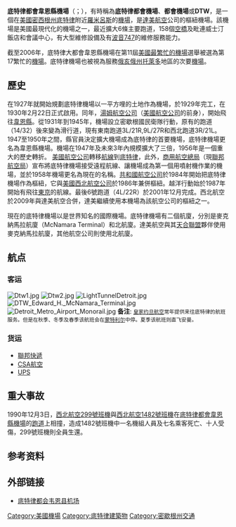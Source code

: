 {{Infobox airport
| name          = 底特律都會韋恩縣機場<br>Detroit Metropolitan Wayne County Airport
| image         = DTW aerial.jpg
| type          = 商用國際
| opened        = 1930年2月22日
| operator      = [[密西根州|密西根州]][[韦恩县_(密歇根州)|韋恩縣]]
| city-served   = [[底特律|底特律]]
| distance_to_city = 
| elevation-m   = 197
| IATA          = DTW
| ICAO          = KDTW
| FAA           = DTW
| coordinates   = {{coord|42|12|45|N|83|21|12|W|type:airport}}
| pushpin_map   = USA Michigan#USA
| pushpin_relief = yes
| pushpin_label = '''DTW'''
| r1-number     = 4R/22L
| r1-length-f   = 12,003
| r1-length-m   = 3,659
| r1-surface    = 混凝土
| r2-number     = 4L/22R
| r2-length-f   = 10,000
| r2-length-m   = 3,048
| r2-surface    = 混凝土
| r3-number     = 3R/21L
| r3-length-f   = 10,001
| r3-length-m   = 3,048
| r3-surface    = 混凝土
| r4-number     = 3L/21R
| r4-length-f   = 8,501
| r4-length-m   = 2,591
| r4-surface    = 混凝土/柏油
| r5-number     = 9L/27R
| r5-length-f   = 8,708
| r5-length-m   = 2,654
| r5-surface    = 混凝土/柏油
| r6-number     = 9R/27L
| r6-length-f   = 8,500
| r6-length-m   = 2,591
| r6-surface    = 混凝土
| stat-year     = 2007年
| stat_passenger = 35,966,800人
}}
'''底特律都會韋恩縣機場'''（{{lang-en|Detroit Metropolitan Wayne County Airport}}；{{airport codes|DTW|KDTW|DTW}}），有時稱為'''底特律都會機場'''、'''都會機場'''或'''DTW'''，是一個在[[美國|美國]][[密西根州|密西根州]][[底特律|底特律]]附近[[羅米呂斯|羅米呂斯]]的[[機場|機場]]，是[[達美航空|達美航空]]公司的樞紐機場。該機場是美國最現代化的機場之一，最近擴大6條主要跑道，158個[[空橋|空橋]]及毗連威士汀飯店和會議中心，有大型維修設備及有[[波音747|波音747]]的維修服務能力。

截至2006年，底特律大都會韋恩縣機場在第11屆[[美國最繁忙機場|美國最繁忙的機場]]選舉被選為第17繁忙的[[機場|機場]]。底特律機場也被視為服務[[俄亥俄州|俄亥俄州]][[托莱多_(俄亥俄州)|托萊多]]地區的次要[[機場|機場]]。

==歷史==
在1927年就開始規劃底特律機場以一平方哩的土地作為機場，於1929年完工，在1930年2月22日正式啟用。同年，[[湯姆航空公司|湯姆航空公司]]（[[美國航空公司|美國航空公司]]的前身），開始飛往[[韦恩县_(密歇根州)|韋恩縣]]。從1931年到1945年，機場設立密歇根國民衛隊行動，原有的跑道（14/32）後來變為滑行道，現有東南跑道3L/21R,9L/27R和西北跑道3R/21L。 1947至1950年之間，縣官員決定擴大機場成為底特律的首要機場，底特律機場更名為韋恩縣機場。機場在1947年及未來3年內規模擴大了三倍，1956年是一個重大的歷史轉折。 [[美國航空公司|美國航空公司]]轉移[[航線|航線]]到[[底特律|底特律]]，此外，[[商用航空總局|商用航空總局]]（現[[聯邦航空局|聯邦航空局]]）宣布將底特律機場接受遠程航線、讓機場成為第一個用噴射機作業的機場，並於1958年機場更名為現在的名稱。[[共和國航空公司|共和國航空公司]]於1984年開始把底特律機場作為樞紐，它與[[美國|美國]][[西北航空公司|西北航空公司]]於1986年兼併樞紐。越洋行動始於1987年開始有飛往[[東京|東京]]的航線。最後6號跑道（4L/22R）於2001年12月完成。西北航空於2009年與達美航空合併，達美繼續使用本機場為該航空公司的樞紐之一。

現在的底特律機場以是世界知名的國際機場。底特律機場有二個航廈，分別是麥克納馬拉航廈（McNamara Terminal）和北航廈。達美航空與其[[天合聯盟|天合聯盟]]夥伴使用麥克納馬拉航廈，其他航空公司則使用北航廈。

== 航点 ==
=== 客运 === 
[[File:Dtw1.jpg|thumb]]
[[File:Dtw2.jpg|thumb]]
[[File:LightTunnelDetroit.jpg|thumb]]
[[File:DTW_Edward_H._McNamara_Terminal.jpg|thumb]]
[[File:Detroit_Metro_Airport_Monorail.jpg|thumb]]
{{Airport-dest-list
|3rdcoltitle = 航厦及大堂
<!-- -->
| {{flagicon|USA}} [[阿拉斯加航空|阿拉斯加航空]] | [[西雅图-塔科马国际机场|西雅图]] | 北-D
<!-- -->
| {{flagicon|USA}} [[美国航空|美国航空]] | [[夏洛特道格拉斯国际机场|夏洛特]]、[[达拉斯-沃思堡国际机场|达拉斯/沃思堡]]、[[迈亚密国际机场|迈阿密]]、[[费城国际机场|费城]]、[[凤凰城天港国际机场|凤凰城]]<br>'''季节性:''' [[奥黑尔国际机场|芝加哥–奥黑尔]] | 北-D
<!-- -->
| {{flagicon|USA}} [[美鹰航空|美鹰航空]] | [[夏洛特道格拉斯国际机场|夏洛特]]、[[奥黑尔国际机场|芝加哥–奥黑尔]]、[[拉瓜迪亚机场|纽约–拉瓜地亚]]、[[费城国际机场|费城]]、[[罗纳德·里根华盛顿国家机场|华盛顿–里根]] | 北-D
<!-- -->
| {{flagicon|USA}} [[达美航空|达美航空]] | [[阿姆斯特丹史基浦机场|阿姆斯特丹]]、[[哈茨菲尔德-杰克逊亚特兰大国际机场|亚特兰大]]、<!-- Do not add Anchorage. There is a stop in MSP and SEA. They are considered timetable direct.--> [[巴尔的摩/华盛顿瑟古德·马歇尔国际机场|巴尔的摩]]、[[北京大兴国际机场|北京–大兴]]、[[洛根国际机场|波士顿]]、[[布法罗尼亚加拉国际机场|布法罗]]、[[坎昆国际机场|坎昆]]、[[夏洛特道格拉斯国际机场|夏洛特]]、[[奥黑尔国际机场|芝加哥–奥黑尔]]、[[达拉斯-沃思堡国际机场|达拉斯/沃思堡]]、[[丹佛国际机场|丹佛]]、[[劳德代尔堡－好莱坞国际机场|劳德代尔堡]]、[[西南佛罗里达国际机场|麦尔兹堡]]、[[法兰克福机场|法兰克福]]、大急流城、格林贝、[[布拉德利国际机场|哈特福德]]、<!-- Do not add Hong Kong. There is a stop in NRT and SEA. They are considered timetable direct.--> [[乔治·布什洲际机场|休斯敦–洲际]]、[[印第安纳波利斯国际机场|印第安纳波利斯]]、[[堪萨斯城国际机场|堪萨斯城]]、[[麦卡伦国际机场|拉斯维加斯]]、[[伦敦希思罗机场|伦敦–希思罗]]、[[洛杉矶国际机场|洛杉矶]]、[[戴恩县地区机场|麦迪逊]]、[[孟菲斯国际机场|孟菲斯]]、[[墨西哥城国际机场|墨西哥城]]、[[迈亚密国际机场|迈阿密]]、[[米歇尔将军机场|密尔沃基]]、[[明尼阿波利斯－圣保罗国际机场|明尼阿波利斯]]、[[桑斯特国际机场|蒙特哥贝]]、蒙特雷、[[中部国际机场|名古屋–中部]]、[[纳什维尔国际机场|纳什维尔]]、[[新奥尔良路易斯阿姆斯特朗国际机场|新奥尔良]]、[[约翰·肯尼迪国际机场|纽约–肯尼迪]]、[[拉瓜迪亚机场|纽约–拉瓜地亚]]、[[纽瓦克自由国际机场|纽瓦克]]、[[奥兰多国际机场|奥兰多]]、[[巴黎夏尔·戴高乐机场|巴黎–戴高乐]]、[[费城国际机场|费城]]、[[匹兹堡国际机场|匹兹堡]]、[[凤凰城天港国际机场|凤凰城]]、[[波特兰国际机场|波特兰 (俄勒冈州)]]、普罗维登斯、[[罗利达拉姆国际机场|罗利/达拉姆]]、[[兰伯特-圣路易斯国际机场|圣路易斯]]、[[盐湖城国际机场|盐湖城]]、[[圣迭戈国际机场|圣迭戈]]、[[旧金山国际机场|旧金山]]、<!-- Do not add San Jose CR. There is a stop in ATL. It is considered timetable direct.--> [[圣保罗/瓜鲁柳斯国际机场|圣保罗–瓜鲁柳斯]]、[[西雅图-塔科马国际机场|西雅图]]、[[仁川国际机场|首尔–仁川]]、[[上海浦东国际机场|上海–浦东]]、[[坦帕国际机场|坦帕]]、[[成田国际机场|东京–成田]]、[[罗纳德·里根华盛顿国家机场|华盛顿–里根]]、[[棕榈滩国际机场|西棕榈滩]]<br>'''季节性''': [[奥尔巴尼国际机场|奥尔巴尼]]、阿普尔顿、[[奥斯汀-伯格斯特国际机场|奥斯汀]]、[[班戈国际机场|班戈]]、[[芝加哥中途国际机场|芝加哥–中途]]、[[辛辛那堤/北肯塔基国际机场|辛辛那提]]、[[克利夫兰霍普金斯国际机场|克利夫兰]]、[[哥伦布国际机场|哥伦布 (俄亥俄州)]]、科苏梅尔岛、[[得梅因国际机场|得梅因]]、[[埃文斯维尔地区机场|埃文斯维尔]]、[[欧文·罗伯茨国际机场|乔治敦]]、格林斯伯勒、[[哈里斯堡国际机场|哈里斯堡]]、亨茨维尔、[[杰克逊维尔国际机场|杰克逊维尔 (佛罗里达州)]]、[[兰辛首都地区国际机场|兰辛]]、[[蓝草机场|勒星顿]]、[[曼彻斯特-波士顿地区机场|曼彻斯特 (新罕布什尔州)]]、[[慕尼黑机场|慕尼黑]]、默特尔比奇、[[林登·_平德林国际机场|拿骚]]、[[诺福克国际机场|诺福克]]、[[威尔·罗杰斯世界机场|俄克拉何马城]]、奥马哈、佩尔斯顿、[[波特兰国际喷射机机场|波特兰 (缅因州)]]、巴亚尔塔港、普塔卡纳、[[大罗切斯特国际机场|罗切斯特]]、[[罗马-菲乌米奇诺机场|罗马-菲乌米奇诺]]、[[圣安东尼奥国际机场|圣安东尼奥]]、圣何塞-德尔卡沃、<!-- Do not add San Jose CR. DL901 makes a stop in Atlanta which is a domestic hub. There is a plane/gate change at ATL. -->  [[路易斯·穆尼奥斯·马林国际机场|圣胡安]]、[[萨拉索塔-布雷登顿国际机场|萨拉索塔/布雷登顿]]、[[锡拉丘兹汉考克国际机场|锡拉丘兹]]、[[多伦多皮尔逊国际机场|多伦多–皮尔逊]]、特拉弗斯城、[[温哥华国际机场|温哥华]] | 麦克纳马拉-A
<!-- -->
| {{flagicon|USA}} [[达美航空联运|达美航空联运]] | [[阿克伦-坎顿机场|阿克伦/坎顿]]、[[奥尔巴尼国际机场|奥尔巴尼]]、阿伦敦、阿尔皮纳、阿普尔顿、[[奥斯汀-伯格斯特国际机场|奥斯汀]]、[[班戈国际机场|班戈]]、[[大宾汉姆顿机场|宾汉姆顿]]、[[伯明翰-沙特尔斯沃思国际机场|伯明翰 (亚拉巴马州)]]、[[中伊利诺伊地区机场|布卢明顿 / 诺默尔]]、[[布法罗尼亚加拉国际机场|布法罗]]、[[伯灵顿国际机场|伯灵顿]]、锡达拉皮兹、[[查尔斯顿国际机场|查尔斯顿 (南卡罗来纳州)]]、查塔努加、[[芝加哥中途国际机场|芝加哥–中途]]、[[奥黑尔国际机场|芝加哥–奥黑尔]]、[[辛辛那堤/北肯塔基国际机场|辛辛那提]]、[[克利夫兰霍普金斯国际机场|克利夫兰]]、[[哥伦布国际机场|哥伦布 (俄亥俄州)]]、[[达拉斯-沃思堡国际机场|达拉斯/沃思堡]]、代顿、[[得梅因国际机场|得梅因]]、埃尔迈拉 (纽约州)、[[伊利国际机场|伊利 (宾夕法尼亚州)]]、埃斯卡诺巴 (密歇根州)、[[埃文斯维尔地区机场|埃文斯维尔]]、[[韦恩堡国际机场|韦恩堡]]、大急流城、格林贝、格林斯伯勒、格林维尔/斯帕坦堡、[[哈里斯堡国际机场|哈里斯堡]]、[[乔治·布什洲际机场|休斯敦–洲际]]、亨茨维尔、[[印第安纳波利斯国际机场|印第安纳波利斯]]、伊萨卡、[[杰克逊维尔国际机场|杰克逊维尔 (佛罗里达州)]]、卡拉马祖、诺克斯维尔、[[兰辛首都地区国际机场|兰辛]]、[[蓝草机场|勒星顿]]、小石城、[[路易维尔国际机场|路易维尔]]、[[戴恩县地区机场|麦迪逊]]、[[曼彻斯特-波士顿地区机场|曼彻斯特 (新罕布什尔州)]]、马凯特、[[孟菲斯国际机场|孟菲斯]]、[[米歇尔将军机场|密尔沃基]]、莫林、蒙特雷、[[蒙特利尔皮埃尔·埃利奥特·特鲁多国际机场|蒙特利尔–特鲁多]]、[[新奥尔良路易斯阿姆斯特朗国际机场|新奥尔良]]、[[约翰·肯尼迪国际机场|纽约–肯尼迪]]、[[纽瓦克自由国际机场|纽瓦克]]、纽伯格、[[诺福克国际机场|诺福克]]、[[威尔·罗杰斯世界机场|俄克拉何马城]]、奥马哈、[[渥太华麦克唐纳－卡蒂埃国际机场|渥太华]]、佩尔斯顿、皮奥里亚、[[匹兹堡国际机场|匹兹堡]]、[[波特兰国际喷射机机场|波特兰 (缅因州)]]、[[罗利达拉姆国际机场|罗利/达拉姆]]、[[里士满国际机场|里士满]]、[[大罗切斯特国际机场|罗切斯特]]、萨吉诺、萨凡纳、[[兰伯特-圣路易斯国际机场|圣路易斯]]、[[圣安东尼奥国际机场|圣安东尼奥]]、* (密歇根州)、[[南本德国际机场|南本德]]、州学院、[[锡拉丘兹汉考克国际机场|锡拉丘兹]]、[[多伦多皮尔逊国际机场|多伦多–皮尔逊]]、特拉弗斯城、[[塔尔萨国际机场|塔尔萨]]、[[华盛顿杜勒斯国际机场|华盛顿–杜勒斯]]、沃索、白原市、[[威尔克斯-巴里/斯克兰顿|威尔克斯-巴里]]<br/>'''季节性''': [[洛根国际机场|波士顿]]、[[夏洛特道格拉斯国际机场|夏洛特]]、[[布拉德利国际机场|哈特福德]]、[[堪萨斯城国际机场|堪萨斯城]]、默特尔比奇、[[纳什维尔国际机场|纳什维尔]]、[[费城国际机场|费城]]、普罗维登斯、[[罗纳德·里根华盛顿国家机场|华盛顿–里根]] | 麦克纳马拉-A,B,C
<!-- -->
| {{flagicon|USA}} [[边疆航空|边疆航空]] | [[奥兰多国际机场|奥兰多]]、[[凤凰城天港国际机场|凤凰城]]<br>'''季节性''': [[丹佛国际机场|丹佛]]、[[西南佛罗里达国际机场|麦尔兹堡]]、特伦顿 | 北-D
<!-- -->
| {{flagicon|USA}} [[捷蓝航空|捷蓝航空]] | [[洛根国际机场|波士顿]]、[[劳德代尔堡－好莱坞国际机场|劳德代尔堡]]<!-- Orlando TBD --> | 北-D
<!-- -->
| {{flagicon|USA}} {{nowrap|[[西南航空|西南航空]]}} | [[哈茨菲尔德-杰克逊亚特兰大国际机场|亚特兰大]]、[[巴尔的摩/华盛顿瑟古德·马歇尔国际机场|巴尔的摩]]、[[芝加哥中途国际机场|芝加哥–中途]]、[[达拉斯洛夫飞行场|达拉斯–洛夫]]、[[丹佛国际机场|丹佛]]、[[麦卡伦国际机场|拉斯维加斯]]、[[纳什维尔国际机场|纳什维尔]]、[[凤凰城天港国际机场|凤凰城]]、[[兰伯特-圣路易斯国际机场|圣路易斯]]<br>'''季节性''': [[西南佛罗里达国际机场|麦尔兹堡]]、[[奥兰多国际机场|奥兰多]] | 北-D
<!-- -->
| {{flagicon|USA}} [[精神航空|精神航空]] | [[哈茨菲尔德-杰克逊亚特兰大国际机场|亚特兰大]]、[[巴尔的摩/华盛顿瑟古德·马歇尔国际机场|巴尔的摩]] <ref>{{cite web|url=https://spirit.com/RouteMaps.aspx|title=Where we fly|access-date=2016-01-17|archive-url=https://web.archive.org/web/20160116021458/https://spirit.com/RouteMaps.aspx|archive-date=2016-01-16|dead-url=yes}}</ref> 、[[坎昆国际机场|坎昆]]、[[达拉斯-沃思堡国际机场|达拉斯/沃思堡]]、[[丹佛国际机场|丹佛]]、[[劳德代尔堡－好莱坞国际机场|劳德代尔堡]]、[[西南佛罗里达国际机场|麦尔兹堡]]、[[乔治·布什洲际机场|休斯敦–洲际]]、[[堪萨斯城国际机场|堪萨斯城]]、[[麦卡伦国际机场|拉斯维加斯]]、[[洛杉矶国际机场|洛杉矶]]、[[新奥尔良路易斯阿姆斯特朗国际机场|新奥尔良]]、[[拉瓜迪亚机场|纽约–拉瓜地亚]]、[[奥兰多国际机场|奥兰多]]、[[费城国际机场|费城]] <ref>{{cite web|url=http://www.detroitnews.com/story/business/2015/12/09/spirit-fly-non-stop-detroit-philadelphia/77040842/|title=Spirit to fly non-stop between Detroit, Philadelphia|publisher=The Detroit News|date=9 December 2015|accessdate=9 December 2015|archive-date=2015-12-11|archive-url=https://web.archive.org/web/20151211105411/http://www.detroitnews.com/story/business/2015/12/09/spirit-fly-non-stop-detroit-philadelphia/77040842/|dead-url=no}}</ref>、[[坦帕国际机场|坦帕]]<br/>'''季节性''': [[大西洋城国际机场|大西洋城]]、[[洛根国际机场|波士顿]]、[[明尼阿波利斯－圣保罗国际机场|明尼阿波利斯]]、默特尔比奇 | 北-D
<!-- -->
| {{flagicon|USA}} {{link-en|Sun Country航空|Sun Country Airlines}} | '''包机:''' [[格尔夫波特-比洛克西国际机场|格尔夫波特/比洛克西]]、[[明尼阿波利斯－圣保罗国际机场|明尼阿波利斯]] | 北-D
<!-- -->
| {{flagicon|USA}} [[联合航空|联合航空]] | [[奥黑尔国际机场|芝加哥–奥黑尔]]、[[丹佛国际机场|丹佛]]、[[乔治·布什洲际机场|休斯敦–洲际]]、[[纽瓦克自由国际机场|纽瓦克]] <ref>{{Cite web |url=https://www.united.com/ual/en/us/?root=1 |title=存档副本 |accessdate=2016-01-17 |archive-date=2016-01-17 |archive-url=https://web.archive.org/web/20160117134555/https://www.united.com/ual/en/us/?root=1 |dead-url=no }}</ref> | 北-D
<!-- -->
| {{flagicon|USA}} [[联合航空快运|联合航空快运]] | [[奥黑尔国际机场|芝加哥–奥黑尔]]、[[乔治·布什洲际机场|休斯敦–洲际]]、[[纽瓦克自由国际机场|纽瓦克]]、[[华盛顿杜勒斯国际机场|华盛顿–杜勒斯]] | 北-D
<!-- -->
| {{flagicon|CAN}} {{nowrap|[[加拿大快运航空|加拿大快运航空]]}} | [[多伦多皮尔逊国际机场|多伦多–皮尔逊]] | 北-D
<!-- -->
| {{nowrap|{{flagicon|MEX}} [[墨西哥國際航空|墨西哥國際航空]]}} | [[墨西哥城国际机场|墨西哥城]]、蒙特雷 | 麦克纳马拉-A
<!-- -->
| {{flagicon|ISL}} [[WOW航空|WOW航空]] | [[凱夫拉維克国际机场|雷克雅未克-凱夫拉維克]] | 北-D
<!-- -->
| {{flagicon|GBR}} [[维珍航空|维珍航空]] | [[伦敦希思罗机场|伦敦–希思罗]] | 麦克纳马拉-A
<!-- -->
| {{flagicon|FRA}} [[法国航空|法国航空]] | [[巴黎夏尔·戴高乐机场|巴黎–戴高乐]] | 麦克纳马拉-A
<!-- -->
| {{flagicon|DEU}} [[汉莎航空|汉莎航空]] | [[法兰克福机场|法兰克福]] | 北-D
<!-- -->
| {{flagicon|JOR}} [[皇家约旦航空|皇家约旦航空]] | [[阿勒娅王后国际机场|安曼]] | 北-D
<!-- -->
}}
'''备注''':
<small>{{note|1|1}}[[皇家约旦航空|皇家约旦航空]]常年提供来往底特律的航班服务。但是在秋季、冬季及春季该航班会在[[蒙特利尔皮埃尔·埃利奥特·特鲁多国际机场|蒙特利尔]]中停。夏季该航班则直飞安曼。</small>

===货运===
*[[聯邦快遞|聯邦快遞]]
*[[CSA航空|CSA航空]]
*[[联合包裹服务|UPS]]


==重大事故==
{{Main|1990年韋恩機場跑道對撞事故}}
1990年12月3日，[[西北航空299號班機|西北航空299號班機]]與[[西北航空1482號班機|西北航空1482號班機]]在[[底特律都會韋恩縣機場|底特律都會韋恩縣機場]]的[[跑道|跑道]]上相撞，造成1482號班機中一名機組人員及七名乘客死亡、十人受傷，299號班機則全員生還。

==参考资料==
{{reflist}}
==外部链接==
{{Commonscat|Detroit Metropolitan Wayne County Airport}}
* {{en icon}} [http://www.metroairport.com/ 底特律都会韦恩县机场] {{Wayback|url=http://www.metroairport.com/ |date=20140906021611 }}

{{Major US Airports}}

[[Category:美國機場|Category:美國機場]]
[[Category:底特律建築物|Category:底特律建築物]]
[[Category:密歇根州交通|Category:密歇根州交通]]